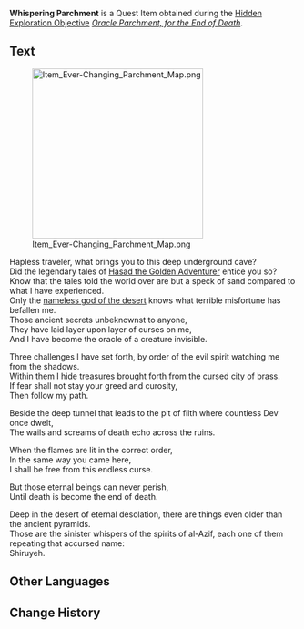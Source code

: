 {{Item Infobox
|id          = 120035
|image       = Item Mysterious Parchment.png
|type        = Quest Items
|description = An ancient and mysterious roll of parchment. It seems to contain the final destiny of an adventurer...
|source1     = Lighting the torch puzzle in [[Oracle Parchment, for the End of Death]]
}}
'''Whispering Parchment''' is a Quest Item obtained during the [[Hidden Exploration Objective]] ''[[Oracle Parchment, for the End of Death]]''.
<!--
==Location==
<gallery>

</gallery>
-->

==Text==
[[File:Item Ever-Changing Parchment Map.png|300px]]

Hapless traveler, what brings you to this deep underground cave?<br />
Did the legendary tales of [[Hasad the Golden Adventurer]] entice you so?<br />
Know that the tales told the world over are but a speck of sand compared to what I have experienced.<br />
Only the [[Scarlet King|nameless god of the desert]] knows what terrible misfortune has befallen me.<br />
Those ancient secrets unbeknownst to anyone,<br />
They have laid layer upon layer of curses on me,<br />
And I have become the oracle of a creature invisible.

Three challenges I have set forth, by order of the evil spirit watching me from the shadows.<br />
Within them I hide treasures brought forth from the cursed city of brass.<br />
If fear shall not stay your greed and curosity,<br />
Then follow my path.

Beside the deep tunnel that leads to the pit of filth where countless Dev once dwelt,<br />
The wails and screams of death echo across the ruins.

When the flames are lit in the correct order,<br />
In the same way you came here,<br />
I shall be free from this endless curse.

But those eternal beings can never perish,<br />
Until death is become the end of death.

Deep in the desert of eternal desolation, there are things even older than the ancient pyramids.<br />
Those are the sinister whispers of the spirits of al-Azif, each one of them repeating that accursed name:<br />
Shiruyeh.

==Other Languages==
{{Other Languages
|default_hidden = 1
|en      = Mysterious Parchment
|zhs     = 神秘的羊皮卷
|zhs_rm  = Shénmì de Yángpíjuàn
|zht     = 神秘的羊皮卷
|zht_rm  = Shénmì de Yángpíjuàn
|ja      = 不思議な羊皮紙
|ja_rm   = Bushigi na Youhishi
|ko      = 신비로운 양피지
|ko_rm   = Sinbiroun Yangpiji
|es      = Pergamino misterioso
|fr      = Vélin mystérieux
|ru      = Таинственный пергамент
|th      = ม้วนหนังพิศวง
|th_rm   = 
|vi      = Cuộn Giấy Da Thần Bí
|de      = Mysteriöses Pergament
|id      = Perkamen yang Misterius
|pt      = Pergaminho Misterioso
|tr      = Gizemli Parşömen
|it      = Pergamena misteriosa
}}

==Change History==
{{Change History|3.0}}